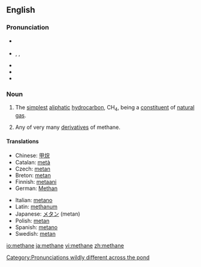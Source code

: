 ==English==
{{wikipedia}}

===Pronunciation===
*{{italbrac|[[RP]]}} {{IPA|/ˈmiːθeɪn/}}
*{{italbrac|US}} {{AHD|mĕth'ān}}, {{IPA|/ˈmɛθeɪn/}}, {{SAMPA|/"mETeIn/}}
*{{audio|en-uk-methane.ogg|Audio (UK)}}
*{{audio|en-us-methane.ogg|Audio (US)}}
*{{rhymes|ɛθeɪn}}

[[Category:Pronunciations wildly different across the pond]]

===Noun===
{{en-noun|s|-}}

#{{context|organic compound|uncountable}} The [[simplest]] [[aliphatic]] [[hydrocarbon]], CH<sub>4</sub>, being a [[constituent]] of [[natural gas]].
#{{context|organic chemistry|countable}} Any of very many [[derivative]]s of methane.

====Translations====
{{trans-top|methane}}
*Chinese: [[甲烷]]
*Catalan: [[metà]] {{m}}
*Czech: [[metan]] {{m}}
*Breton: [[metan]] {{m}}
*Finnish: [[metaani]]
*German: [[Methan]] {{n}}
{{trans-mid}}
*Italian: [[metano]]
*Latin: [[methanum]]
*Japanese: [[メタン]] (metan)
*Polish: [[metan]] {{m}}
*Spanish: [[metano]] {{m}}
*Swedish: [[metan]] {{n}}
{{trans-bottom}}

[[io:methane]]
[[ja:methane]]
[[vi:methane]]
[[zh:methane]]